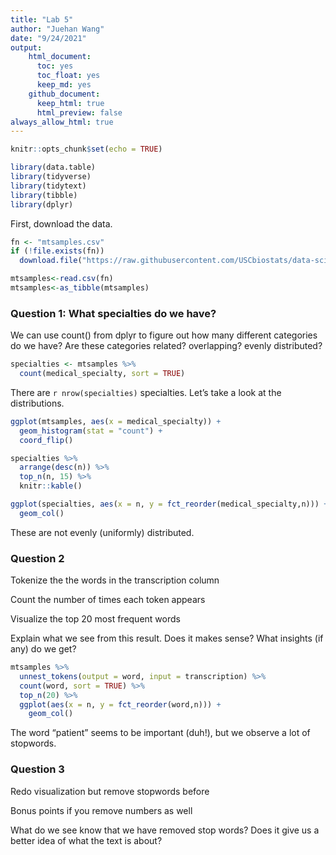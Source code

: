 ```yaml
---
title: "Lab 5"
author: "Juehan Wang"
date: "9/24/2021"
output:
    html_document:
      toc: yes 
      toc_float: yes 
      keep_md: yes
    github_document:
      keep_html: true
      html_preview: false
always_allow_html: true
---
```


```r
knitr::opts_chunk$set(echo = TRUE)
```

```r
library(data.table)
library(tidyverse)
library(tidytext)
library(tibble)
library(dplyr)
```

First, download the data.

```r
fn <- "mtsamples.csv"
if (!file.exists(fn))
  download.file("https://raw.githubusercontent.com/USCbiostats/data-science-data/master/00_mtsamples/mtsamples.csv", destfile = fn)

mtsamples<-read.csv(fn)
mtsamples<-as_tibble(mtsamples)
```

### Question 1: What specialties do we have?

We can use count() from dplyr to figure out how many different categories do we have? Are these categories related? overlapping? evenly distributed?

```r
specialties <- mtsamples %>%
  count(medical_specialty, sort = TRUE)
```

There are `r nrow(specialties)` specialties. Let's take a look at the distributions.

```r
ggplot(mtsamples, aes(x = medical_specialty)) +
  geom_histogram(stat = "count") +
  coord_flip()

specialties %>%
  arrange(desc(n)) %>%
  top_n(n, 15) %>%
  knitr::kable()
```

```r
ggplot(specialties, aes(x = n, y = fct_reorder(medical_specialty,n))) +
  geom_col()
```

These are not evenly (uniformly) distributed.

### Question 2

Tokenize the the words in the transcription column

Count the number of times each token appears

Visualize the top 20 most frequent words

Explain what we see from this result. Does it makes sense? What insights (if any) do we get?

```r
mtsamples %>%
  unnest_tokens(output = word, input = transcription) %>%
  count(word, sort = TRUE) %>%
  top_n(20) %>%
  ggplot(aes(x = n, y = fct_reorder(word,n))) +
    geom_col()
```

The word "patient" seems to be important (duh!), but we observe a lot of stopwords.

### Question 3

Redo visualization but remove stopwords before

Bonus points if you remove numbers as well

What do we see know that we have removed stop words? Does it give us a better idea of what the text is about?

```r

```







